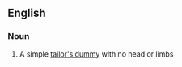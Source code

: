 ==English==

===Noun===
{{en-noun|sg=[[dress]] [[form]]}}

# A simple [[tailor's dummy]] with no head or limbs